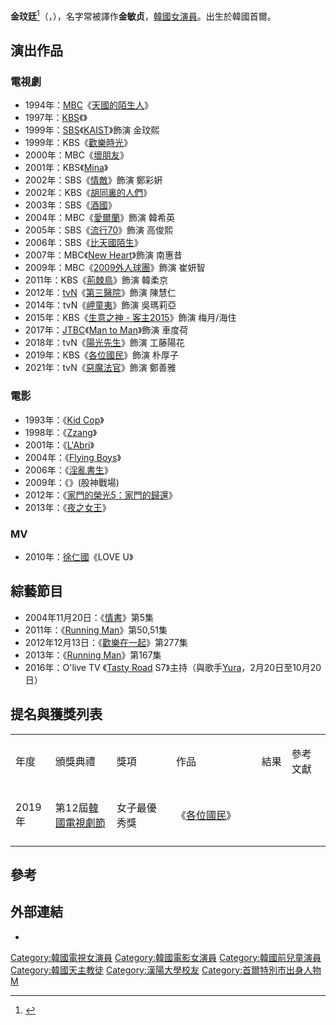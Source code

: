 {{藝人
| 姓名 = 金玟廷
| 類型 = 女演員
| 圖片 = 190501 '제55회 백상예술대상' 레드카펫 김민정.jpg
| 外文名 = {{lang|ko|김민정}}
| 羅馬拼音 = Kim Min-joung
| 國籍 = {{KOR}}
| 出生日期 = {{birth_date_and_age|1982|7|30}}
| 出生地點 = {{KOR}}[[首爾特別市|首爾特別市]]
| 語言 = [[韓語|韓語]]、[[英語|英語]]
| 教育程度 = [[漢陽大學|漢陽大學]]戲劇電影學[[學士|學士]]
| 宗教信仰 = [[天主教|天主教]]
| 出道日期 = 1988年
| 經紀公司 = Namoo Actors（1990年-2008年）<br />[[Better_Entertainment|Better Entertainment]]（2008年-2014年）<br />Great Company（2015年-至今）
}}

'''金玟廷'''<ref>{{cite news|url=http://www.ntdtv.co.kr/contents_view.asp?news_divide01=1000&news_divide02=2003&news_id=702|title=한국 드라마 "패션 70s" 16일 기자시사회|publisher=[[新唐人電視台|新唐人電視台]]|author=金松|date=2005-06-28|accessdate=2021-03-09|archive-date=2006-02-21|archive-url=https://web.archive.org/web/20060221233055/http://www.ntdtv.co.kr/contents_view.asp?news_divide01=1000&news_divide02=2003&news_id=702|dead-url=yes}}</ref>（{{lang-ko|김민정}}，{{bd|1982年|7月30日|catIdx=L金}}），名字常被譯作'''金敏贞'''，[[韓國|韓國]][[演員|女演員]]。出生於韓國首爾。

== 演出作品 ==
=== 電視劇 ===
*1994年：[[文化廣播_(韓國)|MBC]]《[[天國的陌生人|天國的陌生人]]》
*1997年：[[韓國放送公社|KBS]]《{{link-ko|婚紗 (電視劇)|웨딩드레스 (드라마)|婚紗}}》
*1999年：[[SBS_(韓國)|SBS]]《[[KAIST_(電視劇)|KAIST]]》飾演 金玟熙
*1999年：KBS《[[歡樂時光_(電視劇)|歡樂時光]]》
*2000年：MBC《[[壞朋友_(電視劇)|壞朋友]]》
*2001年：KBS《[[Mina|Mina]]》
*2002年：SBS《[[情敵_(電視劇)|情敵]]》飾演 鄭彩姸
*2002年：KBS《[[胡同裏的人們|胡同裏的人們]]》
*2003年：SBS《[[酒國_(電視劇)|酒國]]》
*2004年：MBC《[[愛爾蘭_(電視劇)|愛爾蘭]]》飾演 韓希英
*2005年：SBS《[[流行70|流行70]]》飾演 高俊熙
*2006年：SBS《[[比天國陌生|比天國陌生]]》
*2007年：MBC《[[赤子之心|New Heart]]》飾演 南惠昔
*2009年：MBC《[[2009外人球團|2009外人球團]]》飾演 崔妍智
*2011年：KBS《[[荊棘鳥_(電視劇)|荊棘鳥]]》飾演 韓柔京
*2012年：[[tvN|tvN]]《[[第三醫院|第三醫院]]》飾演 陳慧仁
*2014年：tvN《[[岬童夷|岬童夷]]》飾演 吳瑪莉亞
*2015年：KBS《[[生意之神_-_客主2015|生意之神 - 客主2015]]》飾演 梅月/海住
*2017年：[[JTBC|JTBC]]《[[Man_to_Man|Man to Man]]》飾演 車度荷
*2018年：tvN《[[陽光先生|陽光先生]]》飾演 工藤陽花
*2019年：KBS《[[各位國民|各位國民]]》飾演 朴厚子
*2021年：tvN《[[惡魔法官|惡魔法官]]》飾演 鄭善雅

=== 電影 ===
*1993年：《[[Kid_Cop|Kid Cop]]》
*1998年：《[[Zzang|Zzang]]》
*2001年：《[[L'Abri|L'Abri]]》
*2004年：《[[Flying_Boys|Flying Boys]]》
*2006年：《[[淫亂書生|淫亂書生]]》
*2009年：《{{link-ko|作戰|작전 (영화)}}》(股神戰場)
*2012年：《[[家門的榮光5：家門的歸還|家門的榮光5：家門的歸還]]》
*2013年：《[[夜之女王|夜之女王]]》

=== MV ===
*2010年：[[徐仁國|徐仁國]]《LOVE U》

== 綜藝節目 ==
* 2004年11月20日：《[[情書|情書]]》第5集
* 2011年：《[[Running_Man|Running Man]]》第50,51集
* 2012年12月13日：《[[歡樂在一起|歡樂在一起]]》第277集
* 2013年：《[[Running_Man|Running Man]]》第167集
* 2016年：O'live TV 《[[Tasty_Road|Tasty Road]] S7》主持（與歌手[[Yura|Yura]]，2月20日至10月20日）

== 提名與獲獎列表 ==
{|class="wikitable" style="text-align:center"
|-style="background:#FFB6C1; color:#black; font-weight:bold" align="center"
| width="55"|年度 ||width="150"| 頒獎典禮 ||width="150"| 獎項 ||width="220"| 作品 ||width="50"|結果 || width="80"|參考文獻
|-
|2019年 
|第12屆[[韓國電視劇節|韓國電視劇節]]
|女子最優秀獎 
|《[[各位國民|各位國民]]》 
|{{won}} 
|
|-
|}

== 參考 ==
{{reflist}}
{{commonscat|Kim_Min-jung (actress)}}

== 外部連結 ==
* {{Instagram|min_joung_kim}}

{{Great Company}}
{{Namoo Actors}}
{{Better Entertainment}}
{{金銀淑作品}}
{{韓國電視劇獎女子最優秀賞}} 
{{authority control}}
{{DEFAULTSORT:Kim Min Jung}}
[[Category:韓國電視女演員|Category:韓國電視女演員]]
[[Category:韓國電影女演員|Category:韓國電影女演員]]
[[Category:韓國前兒童演員|Category:韓國前兒童演員]]
[[Category:韓國天主教徒|Category:韓國天主教徒]]
[[Category:漢陽大學校友|Category:漢陽大學校友]]
[[Category:首爾特別市出身人物|Category:首爾特別市出身人物]]
[[Category:金姓|M]]